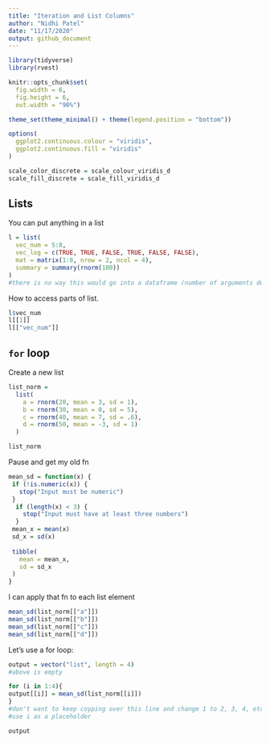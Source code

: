 ```yaml
---
title: "Iteration and List Columns"
author: "Nidhi Patel"
date: "11/17/2020"
output: github_document
---
```


```r
library(tidyverse)
library(rvest)

knitr::opts_chunk$set(
  fig.width = 6,
  fig.height = 6,
  out.width = "90%")

theme_set(theme_minimal() + theme(legend.position = "bottom"))

options(
  ggplot2.continuous.colour = "viridis",
  ggplot2.continuous.fill = "viridis"
)

scale_color_discrete = scale_colour_viridis_d
scale_fill_discrete = scale_fill_viridis_d
```

## Lists

You can put anything in a list

```r
l = list(
  vec_num = 5:8,
  vec_log = c(TRUE, TRUE, FALSE, TRUE, FALSE, FALSE),
  mat = matrix(1:8, nrow = 2, ncol = 4),
  summary = summary(rnorm(100))
)
#there is no way this would go into a dataframe (number of arguments do not match) but it can go into a list
```

How to access parts of list. 
```r
l$vec_num
l[[1]]
l[["vec_num"]]
```


## `for` loop

Create a new list

```r
list_norm = 
  list(
    a = rnorm(20, mean = 3, sd = 1),
    b = rnorm(30, mean = 0, sd = 5),
    c = rnorm(40, mean = 7, sd = .6),
    d = rnorm(50, mean = -3, sd = 1)
  )
```


```r
list_norm
```

Pause and get my old fn

```r
mean_sd = function(x) {
 if (!is.numeric(x)) {
   stop("Input must be numeric")
 }
  if (length(x) < 3) {
    stop("Input must have at least three numbers")
  }
 mean_x = mean(x)
 sd_x = sd(x)
 
 tibble(
   mean = mean_x,
   sd = sd_x
 )
}
```

I can apply that fn to each list element

```r
mean_sd(list_norm[["a"]])
mean_sd(list_norm[["b"]])
mean_sd(list_norm[["c"]])
mean_sd(list_norm[["d"]])
```

Let's use a for loop:

```r
output = vector("list", length = 4)
#above is empty 

for (i in 1:4){
output[[i]] = mean_sd(list_norm[[i]])
}
#don't want to keep coyping over this line and change 1 to 2, 3, 4, etc. SO we use for loops
#use i as a placeholder

output
```

